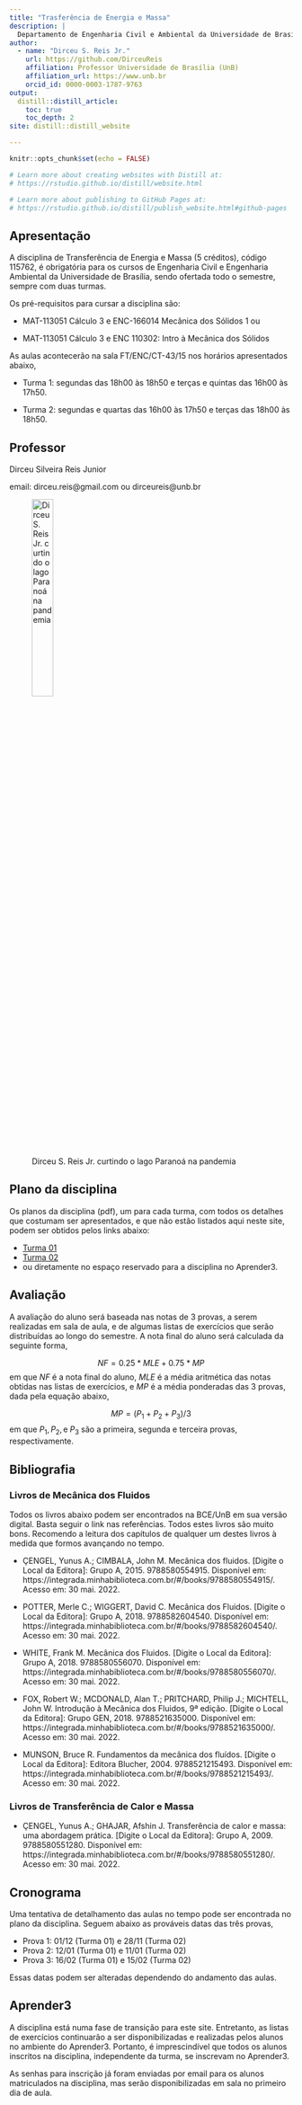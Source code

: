 ```yaml
---
title: "Trasferência de Energia e Massa"
description: |
  Departamento de Engenharia Civil e Ambiental da Universidade de Brasíla (UnB)
author:
  - name: "Dirceu S. Reis Jr."
    url: https://github.com/DirceuReis
    affiliation: Professor Universidade de Brasília (UnB) 
    affiliation_url: https://www.unb.br
    orcid_id: 0000-0003-1787-9763  
output:
  distill::distill_article:
    toc: true
    toc_depth: 2
site: distill::distill_website

---
```


```r
knitr::opts_chunk$set(echo = FALSE)

# Learn more about creating websites with Distill at:
# https://rstudio.github.io/distill/website.html

# Learn more about publishing to GitHub Pages at:
# https://rstudio.github.io/distill/publish_website.html#github-pages

```

## Apresentação

A disciplina de Transferência de Energia e Massa (5 créditos), código 115762, é obrigatória para os cursos de Engenharia Civil e Engenharia Ambiental da Universidade de Brasília, sendo ofertada todo o semestre, sempre com duas turmas. 

Os pré-requisitos para cursar a disciplina são:

- MAT-113051 Cálculo 3 e ENC-166014 Mecânica dos Sólidos 1 ou

- MAT-113051 Cálculo 3 e ENC 110302: Intro à Mecânica dos Sólidos 


As aulas acontecerão na sala FT/ENC/CT-43/15 nos horários apresentados abaixo,

- Turma 1: segundas das 18h00 às 18h50 e terças e quintas das 16h00 às 17h50.

- Turma 2: segundas e quartas das 16h00 às 17h50 e terças das 18h00 às 18h50.


## Professor

Dirceu Silveira Reis Junior

email: dirceu.reis@gmail.com ou dirceureis@unb.br

![Dirceu S. Reis Jr. curtindo o lago Paranoá na pandemia](foto_lago_menor.jpg){width=30%} 

## Plano da disciplina

Os planos da disciplina (pdf), um para cada turma, com todos os detalhes que costumam ser apresentados, e que não estão listados aqui neste site, podem ser obtidos pelos links abaixo:

- [Turma 01](Apresentacao1-2022_2_Transf_Energia_Mass_Turma_A.pdf)
- [Turma 02](Apresentacao1-2022_2_Transf_Energia_Mass_Turma_B.pdf)
- ou diretamente no espaço reservado para a disciplina no Aprender3.

## Avaliação

A avaliação do aluno será baseada nas notas de 3 provas, a serem realizadas em sala de aula, e de algumas listas de exercícios que serão distribuídas ao longo do semestre. A nota final do aluno será calculada da seguinte forma,

$$
NF = 0.25*MLE + 0.75*MP
$$
em que $NF$ é a nota final do aluno, $MLE$ é a média aritmética das notas obtidas nas listas de exercícios, e $MP$ é a média ponderadas das 3 provas, dada pela equação abaixo,

$$
MP = (P_1 + P_2 + P_3)/3
$$
em que $P_1, P_2, \text{e}\; P_3$ são a primeira, segunda e terceira provas, respectivamente.

## Bibliografia

### Livros de Mecânica dos Fluidos

Todos os livros abaixo podem ser encontrados na BCE/UnB em sua versão digital. Basta seguir o link nas referências. Todos estes livros são muito bons. Recomendo a leitura dos capítulos de qualquer um destes livros à medida que formos avançando no tempo. 

- ÇENGEL, Yunus A.; CIMBALA, John M. Mecânica dos fluidos. [Digite o Local da Editora]: Grupo A, 2015. 9788580554915. Disponível em: https://integrada.minhabiblioteca.com.br/#/books/9788580554915/. Acesso em: 30 mai. 2022.

- POTTER, Merle C.; WIGGERT, David C. Mecânica dos Fluidos. [Digite o Local da Editora]: Grupo A, 2018. 9788582604540. Disponível em: https://integrada.minhabiblioteca.com.br/#/books/9788582604540/. Acesso em: 30 mai. 2022.

- WHITE, Frank M. Mecânica dos Fluidos. [Digite o Local da Editora]: Grupo A, 2018. 9788580556070. Disponível em: https://integrada.minhabiblioteca.com.br/#/books/9788580556070/. Acesso em: 30 mai. 2022.

- FOX, Robert W.; MCDONALD, Alan T.; PRITCHARD, Philip J.; MICHTELL, John W. Introdução à Mecânica dos Fluidos, 9ª edição. [Digite o Local da Editora]: Grupo GEN, 2018. 9788521635000. Disponível em: https://integrada.minhabiblioteca.com.br/#/books/9788521635000/. Acesso em: 30 mai. 2022.

- MUNSON, Bruce R. Fundamentos da mecânica dos fluídos. [Digite o Local da Editora]: Editora Blucher, 2004. 9788521215493. Disponível em: https://integrada.minhabiblioteca.com.br/#/books/9788521215493/. Acesso em: 30 mai. 2022.

<!-- POST, Scott. Mecânica dos Fluidos Aplicada e Computacional. [Digite o Local da Editora]: Grupo GEN, 2013. 9788521635263. Disponível em: https://integrada.minhabiblioteca.com.br/#/books/9788521635263/. Acesso em: 30 mai. 2022. -->

<!-- ELGER, Donald F. Mecânica dos Fluidos para Engenharia, 11ª edição. [Digite o Local da Editora]: Grupo GEN, #2019. 9788521636168. Disponível em: https://integrada.minhabiblioteca.com.br/#/books/9788521636168/. Acesso em: 30 mai. 2022.-->

### Livros de Transferência de Calor e Massa

- ÇENGEL, Yunus A.; GHAJAR, Afshin J. Transferência de calor e massa: uma abordagem prática. [Digite o Local da Editora]: Grupo A, 2009. 9788580551280. Disponível em: https://integrada.minhabiblioteca.com.br/#/books/9788580551280/. Acesso em: 30 mai. 2022.

## Cronograma

Uma tentativa de detalhamento das aulas no tempo pode ser encontrada no plano da disciplina. Seguem abaixo as prováveis datas das três provas,

- Prova 1: 01/12 (Turma 01) e 28/11 (Turma 02)
- Prova 2: 12/01 (Turma 01) e 11/01 (Turma 02)
- Prova 3: 16/02 (Turma 01) e 15/02 (Turma 02)

Essas datas podem ser alteradas dependendo do andamento das aulas.

## Aprender3

A disciplina está numa fase de transição para este site. Entretanto, as listas de exercícios continuarão a ser disponibilizadas e realizadas pelos alunos no ambiente do Aprender3. Portanto, é imprescindível que todos os alunos inscritos na disciplina, independente da turma, se inscrevam no Aprender3.

As senhas para inscrição já foram enviadas por email para os alunos matriculados na disciplina, mas serão disponibilizadas em sala no primeiro dia de aula.

